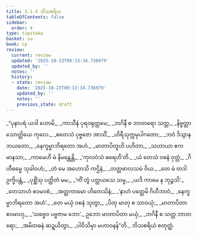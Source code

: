 ```yaml
---
title: 3.1.4 ဘိသစရိယ
tableOfContents: false
sidebar:
  order: 4
type: tipitaka
basket: su
book: cp
review:
  current: review
  updated: '2025-10-23T09:13:34.736979'
  updated_by: ''
  notes: ''
  history:
  - state: review
    date: '2025-10-23T09:13:34.736979'
    updated_by: ''
    notes: ''
    previous_state: draft
---
```



<ReviewStatus review={frontmatter.review} showDetails={true} />

<HypothesisAnnotation frontmatter={frontmatter} />

<DynamicBreadcrumb />

<Division number="34" book="cp" e="ch" v="21" p="410">

<Paragraph number="305" type="verses" book="cp">
_“ပုနာပရံ ယဒါ ဟောမိ,_  
_ကာသီနံ ပုရဝရုတ္တမေ;_  
_ဘဂိနီ စ ဘာတရော သတ္တ,_  
_နိဗ္ဗတ္တာ သောတ္ထိယေ ကုလေ._  

</Paragraph>

</Division>
<Division number="35" book="cp" e="ch" v="21" p="411">

<Paragraph number="306" type="verses" book="cp">
_ဧတေသံ ပုဗ္ဗဇော အာသိံ,_  
_ဟိရီသုက္ကမုပါဂတော;_  
_ဘဝံ ဒိသွာန ဘယတော,_  
_နေက္ခမ္မာဘိရတော အဟံ._  

</Paragraph>

</Division>
<Division number="36" book="cp" e="ch" v="21" p="411">

<Paragraph number="307" type="verses" book="cp">
_မာတာပိတူဟိ ပဟိတာ,_  
_သဟာယာ ဧကမာနသာ;_  
_ကာမေဟိ မံ နိမန္တေန္တိ,_  
_‘ကုလဝံသံ ဓရေဟိ’တိ._  

</Paragraph>

</Division>
<Division number="37" book="cp" e="ch" v="21" p="411">

<Paragraph number="308" type="verses" book="cp">
_ယံ တေသံ ဝစနံ ဝုတ္တံ,_  
_ဂိဟီဓမ္မေ သုခါဝဟံ;_  
_တံ မေ အဟောသိ ကဌိနံ,_  
_တတ္တဖာလသမံ ဝိယ._  

</Paragraph>

</Division>
<Division number="38" book="cp" e="ch" v="21" p="411">

<Paragraph number="309" type="verses" book="cp">
_တေ မံ တဒါ ဥက္ခိပန္တံ,_  
_ပုစ္ဆိံသု ပတ္ထိတံ မမ;_  
_‘ကိံ တွံ ပတ္ထယသေ သမ္မ,_  
_ယဒိ ကာမေ န ဘုဉ္ဇသိ’._  

</Paragraph>

</Division>
<Division number="39" book="cp" e="ch" v="21" p="411">

<Paragraph number="310" type="verses" book="cp">
_တေသာဟံ ဧဝမဝစံ,_  
_အတ္ထကာမော ဟိတေသိနံ;_  
_‘နာဟံ ပတ္ထေမိ ဂိဟီဘာဝံ,_  
_နေက္ခမ္မာဘိရတော အဟံ’._  

</Paragraph>

</Division>
<Division number="40" book="cp" e="ch" v="21" p="411">

<Paragraph number="311" type="verses" book="cp">
_တေ မယှံ ဝစနံ သုတွာ,_  
_ပိတု မာတု စ သာဝယုံ;_  
_မာတာပိတာ ဧဝမာဟု,_  
_‘သဗ္ဗေဝ ပဗ္ဗဇာမ ဘော’._  

</Paragraph>

</Division>
<Division number="41" book="cp" e="ch" v="21" p="411">

<Paragraph number="312" type="verses" book="cp">
ဥဘော မာတာပိတာ မယှံ,_  
_ဘဂိနီ စ သတ္တ ဘာတရော;_  
_အမိတဓနံ ဆဍ္ဍယိတွာ,_  
_ပါဝိသိမှာ မဟာဝနန်”တိ._  


</Paragraph>
</Division>

<Paragraph number="313" type="center" book="cp">
ဘိသစရိယံ စတုတ္ထံ.
</Paragraph>
